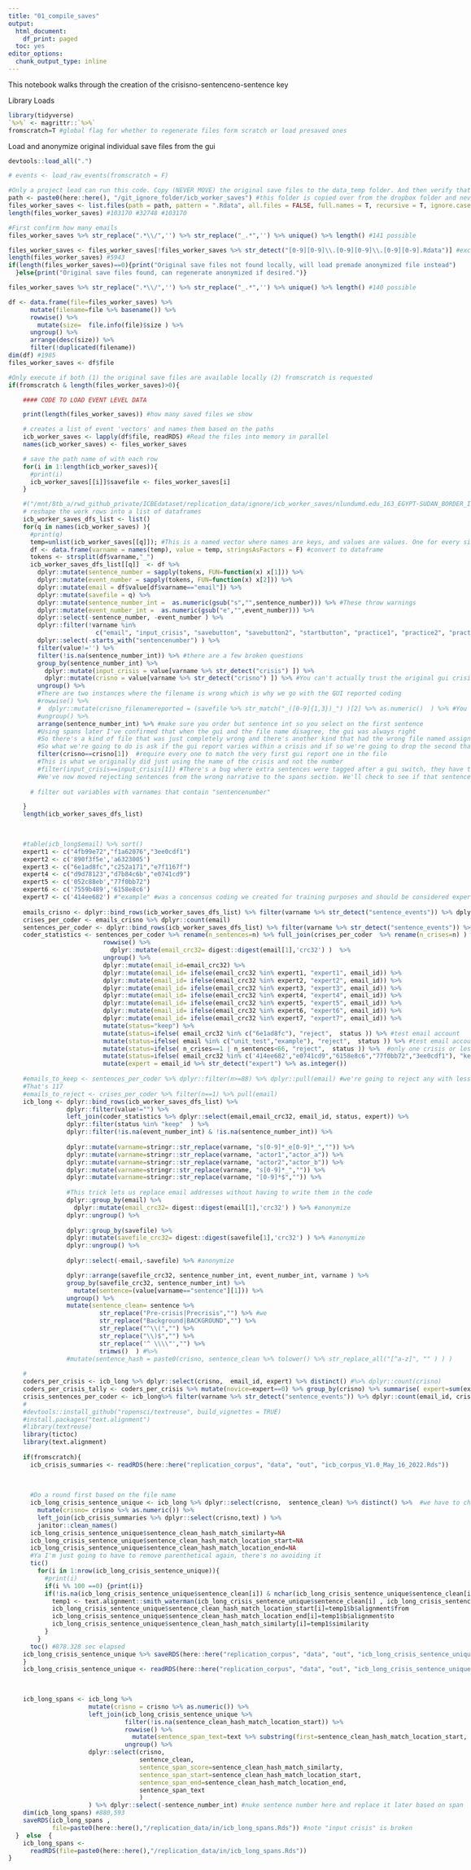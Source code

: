 ```yaml
---
title: "01_compile_saves"
output:
  html_document:
    df_print: paged
  toc: yes
editor_options:
  chunk_output_type: inline
---
```


```{=html}
<style>
  body {
    position: absolute;
    left: 0px;
    max-width: 2000px;
  }
body .main-container {
  max-width: 2000px;
}
</style>
```
This notebook walks through the creation of the crisisno-sentenceno-sentence key

Library Loads

```r
library(tidyverse)
`%>%` <- magrittr::`%>%`
fromscratch=T #global flag for whether to regenerate files form scratch or load presaved ones

```

Load and anonymize original individual save files from the gui

```r

devtools::load_all(".")

# events <- load_raw_events(fromscratch = F)

```

```r

#Only a project lead can run this code. Copy (NEVER MOVE) the original save files to the data_temp folder. And then verify that that data_temp is on the gitignore list so it never gets committed.
path <- paste0(here::here(), "/git_ignore_folder/icb_worker_saves") #this folder is copied over from the dropbox folder and never committed to github
files_worker_saves <- list.files(path = path, pattern = ".Rdata", all.files = FALSE, full.names = T, recursive = T, ignore.case = FALSE, include.dirs = FALSE)
length(files_worker_saves) #103170 #32748 #103170

#First confirm how many emails
files_worker_saves %>% str_replace(".*\\/",'') %>% str_replace("_.*",'') %>% unique() %>% length() #141 possible

files_worker_saves <- files_worker_saves[!files_worker_saves %>% str_detect("[0-9][0-9]\\.[0-9][0-9]\\.[0-9][0-9].Rdata")] #exclude the date stamped ones
length(files_worker_saves) #5943
if(length(files_worker_saves)==0){print("Original save files not found locally, will load premade anonymized file instead")
  }else{print("Original save files found, can regenerate anonymized if desired.")}

files_worker_saves %>% str_replace(".*\\/",'') %>% str_replace("_.*",'') %>% unique() %>% length() #140 possible

df <- data.frame(file=files_worker_saves) %>%
      mutate(filename=file %>% basename()) %>%
      rowwise() %>%
        mutate(size=  file.info(file)$size ) %>%
      ungroup() %>%
      arrange(desc(size)) %>%
      filter(!duplicated(filename))
dim(df) #1985
files_worker_saves <- df$file

```

```r

#Only execute if both (1) the original save files are available locally (2) fromscratch is requested
if(fromscratch & length(files_worker_saves)>0){

    #### CODE TO LOAD EVENT LEVEL DATA

    print(length(files_worker_saves)) #how many saved files we show

    # creates a list of event 'vectors' and names them based on the paths
    icb_worker_saves <- lapply(df$file, readRDS) #Read the files into memory in parallel
    names(icb_worker_saves) <- files_worker_saves

    # save the path name of with each row
    for(i in 1:length(icb_worker_saves)){
      #print(i)
      icb_worker_saves[[i]]$savefile <- files_worker_saves[i]
    }

    #("/mnt/8tb_a/rwd_github_private/ICBEdataset/replication_data/ignore/icb_worker_saves/nlundumd.edu_163_EGYPT-SUDAN_BORDER_I.Rdata" %>% str_match(pattern="^.*?_([0-9]*)_"))[2]
    # reshape the work rows into a list of dataframes
    icb_worker_saves_dfs_list <- list()
    for(q in names(icb_worker_saves) ){
      #print(q)
      temp=unlist(icb_worker_saves[[q]]); #This is a named vector where names are keys, and values are values. One for every single response for a saved email-crisis.name
      df <- data.frame(varname = names(temp), value = temp, stringsAsFactors = F) #convert to dataframe
      tokens <- strsplit(df$varname,"_")
      icb_worker_saves_dfs_list[[q]]  <- df %>% 
        dplyr::mutate(sentence_number = sapply(tokens, FUN=function(x) x[1])) %>%
        dplyr::mutate(event_number = sapply(tokens, FUN=function(x) x[2])) %>%
        dplyr::mutate(email = df$value[df$varname=="email"]) %>%
        dplyr::mutate(savefile = q) %>% 
        dplyr::mutate(sentence_number_int =  as.numeric(gsub("s","",sentence_number))) %>% #These throw warnings
        dplyr::mutate(event_number_int =  as.numeric(gsub("e","",event_number))) %>%
        dplyr::select(-sentence_number, -event_number ) %>%
        dplyr::filter(!varname %in% 
                        c("email", "input_crisis", "savebutton", "savebutton2", "startbutton", "practice1", "practice2", "practice3", "practice4", "sentencenumber","crisis", "savefile")) %>%
        dplyr::select(-starts_with("sentencenumber") ) %>% 
        filter(value!='') %>%
        filter(!is.na(sentence_number_int)) %>% #there are a few broken questions
        group_by(sentence_number_int) %>%
          dplyr::mutate(input_crisis = value[varname %>% str_detect("crisis") ]) %>%
          dplyr::mutate(crisno = value[varname %>% str_detect("crisno") ]) %>% #You can't actually trust the original gui crisis number, always trust the file name instead
        ungroup() %>%
        #There are two instances where the filename is wrong which is why we go with the GUI reported coding
        #rowwise() %>%
        #  dplyr::mutate(crisno_filenamereported = (savefile %>% str_match("_([0-9]{1,3})_") )[2] %>% as.numeric()  ) %>% #You can't actually trust the original gui crisis number, always trust the file name instead
        #ungroup() %>%
        arrange(sentence_number_int) %>% #make sure you order but sentence int so you select on the first sentence
        #Using spans later I've confirmed that when the gui and the file name disagree, the gui was always right
        #So there's a kind of file that was just completely wrong and there's another kind that had the wrong file named assigned for some reason, e.g. in an earlier gui bug (n=2)
        #So what we're going to do is ask if the gui report varies within a crisis and if so we're going to drop the second that appears and keep the first
        filter(crisno==crisno[1])  #require every one to match the very first gui report one in the file
        #This is what we originally did just using the name of the crisis and not the number
        #filter(input_crisis==input_crisis[1]) #There's a bug where extra sentences were tagged after a gui switch, they have the wrong input crisis which this screens
        #We've now moved rejecting sentences from the wrong narrative to the spans section. We'll check to see if that sentence shows up and if not kill it.
        
      # filter out variables with varnames that contain "sentencenumber"

    }
    length(icb_worker_saves_dfs_list)

    
    
    #table(icb_long$email) %>% sort()
    expert1 <- c("4fb99e72","f1a62076","3ee0cdf1")                                                                  
    expert2 <- c('890f3f5e','a6323005')  
    expert3 <- c("6e1ad8fc","c252a171","e7f1167f")
    expert4 <- c("d9d78123","d7b84c6b","e0741cd9")                                                                  
    expert5 <- c('052c88eb',"77f0bb72")    
    expert6 <- c('7559b489','6158e8c6')       
    expert7 <- c('414ee682') #"example" #was a concensus coding we created for training purposes and should be considered expert                                                                          
    
   	emails_crisno <- dplyr::bind_rows(icb_worker_saves_dfs_list) %>% filter(varname %>% str_detect("sentence_events")) %>% dplyr::count(email, crisno)
    crises_per_coder <- emails_crisno %>% dplyr::count(email)
    sentences_per_coder <- dplyr::bind_rows(icb_worker_saves_dfs_list) %>% filter(varname %>% str_detect("sentence_events")) %>% dplyr::count(email) #this is roughly the number of sentences per coder
    coder_statistics <- sentences_per_coder %>% rename(n_sentences=n) %>% full_join(crises_per_coder  %>% rename(n_crises=n) ) %>%
                          rowwise() %>%
                            dplyr::mutate(email_crc32= digest::digest(email[1],'crc32') )  %>%
                          ungroup() %>%
                          dplyr::mutate(email_id=email_crc32) %>% 
                          dplyr::mutate(email_id= ifelse(email_crc32 %in% expert1, "expert1", email_id)) %>%
                          dplyr::mutate(email_id= ifelse(email_crc32 %in% expert2, "expert2", email_id)) %>%
                          dplyr::mutate(email_id= ifelse(email_crc32 %in% expert3, "expert3", email_id)) %>%
                          dplyr::mutate(email_id= ifelse(email_crc32 %in% expert4, "expert4", email_id)) %>%
                          dplyr::mutate(email_id= ifelse(email_crc32 %in% expert5, "expert5", email_id)) %>%
                          dplyr::mutate(email_id= ifelse(email_crc32 %in% expert6, "expert6", email_id)) %>%
                          dplyr::mutate(email_id= ifelse(email_crc32 %in% expert7, "expert7", email_id)) %>%
                          mutate(status="keep") %>%
                          mutate(status=ifelse( email_crc32 %in% c("6e1ad8fc"), "reject",  status )) %>% #test email account
                          mutate(status=ifelse( email %in% c("unit_test","example"), "reject",  status )) %>% #test email account
                          mutate(status=ifelse( n_crises==1 | n_sentences<66, "reject",  status )) %>%  #only one crisis or less than 66 sentences
                          mutate(status=ifelse( email_crc32 %in% c('414ee682',"e0741cd9","6158e8c6","77f0bb72","3ee0cdf1"), "keep",  status )) %>% #there are few email misspellings we want to keep
                          mutate(expert = email_id %>% str_detect("expert") %>% as.integer()) 
      
    #emails_to_keep <- sentences_per_coder %>% dplyr::filter(n>=88) %>% dplyr::pull(email) #we're going to reject any with less than 88 filled out sentences
    #That's 117
    #emails_to_reject <- crises_per_coder %>% filter(n==1) %>% pull(email)
    icb_long <- dplyr::bind_rows(icb_worker_saves_dfs_list) %>%
                dplyr::filter(value!="") %>% 
                left_join(coder_statistics %>% dplyr::select(email,email_crc32, email_id, status, expert)) %>%
                dplyr::filter(status %in% "keep"  ) %>% 
                dplyr::filter(!is.na(event_number_int) & !is.na(sentence_number_int)) %>% 
      
                dplyr::mutate(varname=stringr::str_replace(varname, "s[0-9]*_e[0-9]*_","")) %>%
                dplyr::mutate(varname=stringr::str_replace(varname, "actor1","actor_a")) %>%
                dplyr::mutate(varname=stringr::str_replace(varname, "actor2","actor_b")) %>%
                dplyr::mutate(varname=stringr::str_replace(varname, "s[0-9]*_","")) %>%
                dplyr::mutate(varname=stringr::str_replace(varname, "[0-9]*$","")) %>%
      
                #This trick lets us replace email addresses without having to write them in the code
                dplyr::group_by(email) %>%
                  dplyr::mutate(email_crc32= digest::digest(email[1],'crc32') ) %>% #anonymize
                dplyr::ungroup() %>%
                  
                dplyr::group_by(savefile) %>%
                dplyr::mutate(savefile_crc32= digest::digest(savefile[1],'crc32') ) %>% #anonymize
                dplyr::ungroup() %>%
                  
                dplyr::select(-email,-savefile) %>% #anonymize

                dplyr::arrange(savefile_crc32, sentence_number_int, event_number_int, varname ) %>%
                group_by(savefile_crc32, sentence_number_int) %>%
                  mutate(sentence=(value[varname=="sentence"][1])) %>%
                ungroup() %>% 
                mutate(sentence_clean= sentence %>% 
                         str_replace("Pre-crisis|Precrisis","") %>% #we
                         str_replace("Background|BACKGROUND","") %>% 
                         str_replace("^\\(","") %>% 
                         str_replace("\\)$","") %>% 
                         str_replace('^ \\\\"',"") %>% 
                         trimws()  ) #%>% 
                #mutate(sentence_hash = paste0(crisno, sentence_clean %>% tolower() %>% str_replace_all("[^a-z]", "" ) ) )
    
    #
    coders_per_crisis <- icb_long %>% dplyr::select(crisno,  email_id, expert) %>% distinct() #%>% dplyr::count(crisno)
    coders_per_crisis_tally <- coders_per_crisis %>% mutate(novice=expert==0) %>% group_by(crisno) %>% summarise( expert=sum(expert==1), novice=sum(novice==1) )
    crisis_sentences_per_coder <- icb_long%>% filter(varname %>% str_detect("sentence_events")) %>% dplyr::count(email_id, crisno)
    #
    #devtools::install_github("ropensci/textreuse", build_vignettes = TRUE)
    #install.packages("text.alignment")
    #library(textreuse)
    library(tictoc)
    library(text.alignment)
    
    if(fromscratch){
      icb_crisis_summaries <- readRDS(here::here("replication_corpus", "data", "out", "icb_corpus_V1.0_May_16_2022.Rds"))
      
      
      
      #Do a round first based on the file name
      icb_long_crisis_sentence_unique <- icb_long %>% dplyr::select(crisno,  sentence_clean) %>% distinct() %>%  #we have to check two different crises, the one that was reported and the file name
        mutate(crisno= crisno %>% as.numeric()) %>%
        left_join(icb_crisis_summaries %>% dplyr::select(crisno,text) ) %>%
        janitor::clean_names()
      icb_long_crisis_sentence_unique$sentence_clean_hash_match_similarty=NA
      icb_long_crisis_sentence_unique$sentence_clean_hash_match_location_start=NA
      icb_long_crisis_sentence_unique$sentence_clean_hash_match_location_end=NA
      #Ya I'm just going to have to remove parenthetical again, there's no avoiding it
      tic()
        for(i in 1:nrow(icb_long_crisis_sentence_unique)){
          #print(i)
          if(i %% 100 ==0) {print(i)}
          if(!is.na(icb_long_crisis_sentence_unique$sentence_clean[i]) & nchar(icb_long_crisis_sentence_unique$sentence_clean[i])>5){ #there are some broken sentences with few or no characters
            temp1 <- text.alignment::smith_waterman(icb_long_crisis_sentence_unique$sentence_clean[i] , icb_long_crisis_sentence_unique$text[i])
            icb_long_crisis_sentence_unique$sentence_clean_hash_match_location_start[i]=temp1$b$alignment$from
            icb_long_crisis_sentence_unique$sentence_clean_hash_match_location_end[i]=temp1$b$alignment$to
            icb_long_crisis_sentence_unique$sentence_clean_hash_match_similarty[i]=temp1$similarity        
          }
        }
      toc() #878.328 sec elapsed
    icb_long_crisis_sentence_unique %>% saveRDS(here::here("replication_corpus", "data", "out", "icb_long_crisis_sentence_unique.Rds"))
    }
    icb_long_crisis_sentence_unique <- readRDS(here::here("replication_corpus", "data", "out", "icb_long_crisis_sentence_unique.Rds"))

    
    
    icb_long_spans <- icb_long %>% 
                      mutate(crisno = crisno %>% as.numeric()) %>%
                      left_join(icb_long_crisis_sentence_unique %>%
                                filter(!is.na(sentence_clean_hash_match_location_start)) %>%
                                rowwise() %>%
                                  mutate(sentence_span_text=text %>% substring(first=sentence_clean_hash_match_location_start, last=sentence_clean_hash_match_location_end) %>% trimws() ) %>%
                                ungroup() %>%
                      dplyr::select(crisno,
                                    sentence_clean,
                                    sentence_span_score=sentence_clean_hash_match_similarty,
                                    sentence_span_start=sentence_clean_hash_match_location_start,
                                    sentence_span_end=sentence_clean_hash_match_location_end,
                                    sentence_span_text
                                    ) 
                      ) %>% dplyr::select(-sentence_number_int) #nuke sentence number here and replace it later based on span
    dim(icb_long_spans) #880,593
    saveRDS(icb_long_spans ,
            file=paste0(here::here(),"/replication_data/in/icb_long_spans.Rds")) #note "input crisis" is broken
  }  else  {
    icb_long_spans <-
      readRDS(file=paste0(here::here(),"/replication_data/in/icb_long_spans.Rds"))
}

```
